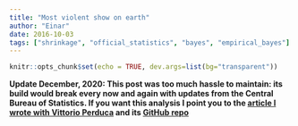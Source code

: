 ```yaml
---
title: "Most violent show on earth"
author: "Einar"
date: 2016-10-03
tags: ["shrinkage", "official_statistics", "bayes", "empirical_bayes"]
---
```


```r
knitr::opts_chunk$set(echo = TRUE, dev.args=list(bg="transparent"))
```

**Update December, 2020: This post was too much hassle to maintain: its build would break every now and again with updates from the Central Bureau of Statistics. If you want this analysis I point you to the [article I wrote with Vittorio Perduca](https://arxiv.org/abs/1810.07654) and its [GitHub repo](https://github.com/3inar/crime_rates)**

